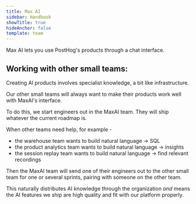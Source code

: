 ```yaml
---
title: Max AI
sidebar: Handbook
showTitle: true
hideAnchor: false
template: team
---
```


Max AI lets you use PostHog's products through a chat interface.

## Working with other small teams:

Creating AI products involves specialist knowledge, a bit like infrastructure.

Our other small teams will always want to make their products work well with MaxAI's interface.

To do this, we start engineers out in the MaxAI team. They will ship whatever the current roadmap is.

When other teams need help, for example -

* the warehouse team wants to build natural language -> SQL
* the product analytics team wants to build natural language -> insights
* the session replay team wants to build natural language -> find relevant recordings

Then the MaxAI team will send one of their engineers out to the other small team for one or several sprints, pairing with someone on the other team.

This naturally distributes AI knowledge through the organization _and_ means the AI features we ship are high quality and fit with our platform properly.